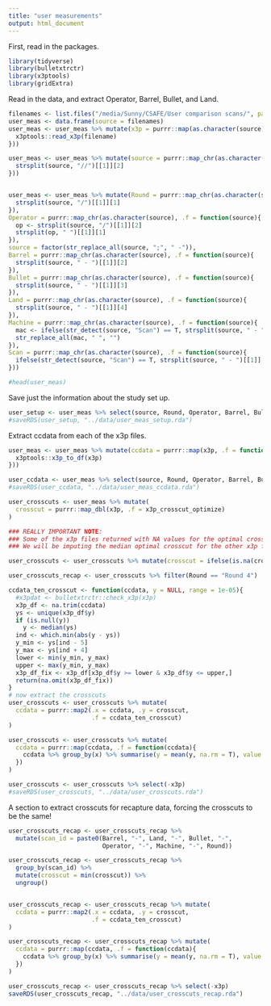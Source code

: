 ```yaml
---
title: "user measurements"
output: html_document
---
```


First, read in the packages.  

```r
library(tidyverse)
library(bulletxtrctr)
library(x3ptools)
library(gridExtra)
```

Read in the data, and extract Operator, Barrel, Bullet, and Land.  

```r
filenames <- list.files("/media/Sunny/CSAFE/User comparison scans/", pattern = "*.x3p", full.names = T, recursive = T)
user_meas <- data.frame(source = filenames)
user_meas <- user_meas %>% mutate(x3p = purrr::map(as.character(source), .f = function(filename){
  x3ptools::read_x3p(filename)
}))

user_meas <- user_meas %>% mutate(source = purrr::map_chr(as.character(source), .f = function(source){
  strsplit(source, "//")[[1]][2]
}))


user_meas <- user_meas %>% mutate(Round = purrr::map_chr(as.character(source), .f = function(source){
  strsplit(source, "/")[[1]][1]
}), 
Operator = purrr::map_chr(as.character(source), .f = function(source){
  op <- strsplit(source, "/")[[1]][2]
  strsplit(op, " ")[[1]][1]
}), 
source = factor(str_replace_all(source, ";", " -")),
Barrel = purrr::map_chr(as.character(source), .f = function(source){
  strsplit(source, " - ")[[1]][2]
}), 
Bullet = purrr::map_chr(as.character(source), .f = function(source){
  strsplit(source, " - ")[[1]][3]
}), 
Land = purrr::map_chr(as.character(source), .f = function(source){
  strsplit(source, " - ")[[1]][4]
}), 
Machine = purrr::map_chr(as.character(source), .f = function(source){
  mac <- ifelse(str_detect(source, "Scan") == T, strsplit(source, " - ")[[1]][6], strsplit(source, " - ")[[1]][5]) 
  str_replace_all(mac, " ", "")
}), 
Scan = purrr::map_chr(as.character(source), .f = function(source){
  ifelse(str_detect(source, "Scan") == T, strsplit(source, " - ")[[1]][5], "Scan 1")
}))

#head(user_meas)
```


Save just the information about the study set up.  
```r
user_setup <- user_meas %>% select(source, Round, Operator, Barrel, Bullet, Land, Machine, Scan)
#saveRDS(user_setup, "../data/user_meas_setup.rda")

```


Extract ccdata from each of the x3p files.  
```r
user_meas <- user_meas %>% mutate(ccdata = purrr::map(x3p, .f = function(x3p){
  x3ptools::x3p_to_df(x3p)
}))

user_ccdata <- user_meas %>% select(source, Round, Operator, Barrel, Bullet, Land, Machine, Scan, ccdata)
#saveRDS(user_ccdata, "../data/user_meas_ccdata.rda")
```


```r
user_crosscuts <- user_meas %>% mutate(
  crosscut = purrr::map_dbl(x3p, .f = x3p_crosscut_optimize)
)

### REALLY IMPORTANT NOTE: 
### Some of the x3p files returned with NA values for the optimal crosscut.
### We will be imputing the median optimal crosscut for the other x3p files.  

user_crosscuts <- user_crosscuts %>% mutate(crosscut = ifelse(is.na(crosscut), median(crosscut, na.rm = T), crosscut))

user_crosscuts_recap <- user_crosscuts %>% filter(Round == "Round 4")

ccdata_ten_crosscut <- function(ccdata, y = NULL, range = 1e-05){
  #x3pdat <- bulletxtrctr::check_x3p(x3p)
  x3p_df <- na.trim(ccdata)
  ys <- unique(x3p_df$y)
  if (is.null(y))
    y <- median(ys)
  ind <- which.min(abs(y - ys))
  y_min <- ys[ind - 5]
  y_max <- ys[ind + 4]
  lower <- min(y_min, y_max)
  upper <- max(y_min, y_max)
  x3p_df_fix <- x3p_df[x3p_df$y >= lower & x3p_df$y <= upper,]
  return(na.omit(x3p_df_fix))
}
# now extract the crosscuts
user_crosscuts <- user_crosscuts %>% mutate(
  ccdata = purrr::map2(.x = ccdata, .y = crosscut, 
                       .f = ccdata_ten_crosscut)
)

user_crosscuts <- user_crosscuts %>% mutate(
  ccdata = purrr::map(ccdata, .f = function(ccdata){
    ccdata %>% group_by(x) %>% summarise(y = mean(y, na.rm = T), value = mean(value, na.rm = T))
  })
)

user_crosscuts <- user_crosscuts %>% select(-x3p)
#saveRDS(user_crosscuts, "../data/user_crosscuts.rda")
```

A section to extract crosscuts for recapture data, forcing the crosscuts to be the same!  

```r
user_crosscuts_recap <- user_crosscuts_recap %>% 
  mutate(scan_id = paste0(Barrel, "-", Land, "-", Bullet, "-", 
                          Operator, "-", Machine, "-", Round))

user_crosscuts_recap <- user_crosscuts_recap %>% 
  group_by(scan_id) %>% 
  mutate(crosscut = min(crosscut)) %>%
  ungroup()


user_crosscuts_recap <- user_crosscuts_recap %>% mutate(
  ccdata = purrr::map2(.x = ccdata, .y = crosscut, 
                       .f = ccdata_ten_crosscut)
)

user_crosscuts_recap <- user_crosscuts_recap %>% mutate(
  ccdata = purrr::map(ccdata, .f = function(ccdata){
    ccdata %>% group_by(x) %>% summarise(y = mean(y, na.rm = T), value = mean(value, na.rm = T))
  })
)

user_crosscuts_recap <- user_crosscuts_recap %>% select(-x3p)
saveRDS(user_crosscuts_recap, "../data/user_crosscuts_recap.rda")
```


